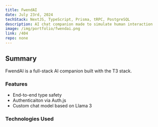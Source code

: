 ```yaml
---
title: FwendAI
date: July 23rd, 2024 
techStack: NextJS, TypeScript, Prisma, tRPC, PostgreSQL
description: AI chat companion made to simulate human interaction
image: /img/portfolio/fwendai.png
link: /404
repo: none
---
```


## Summary

FwendAI is a full-stack AI companion built with the T3 stack.

### Features
- End-to-end type safety
- Authenticaiton via Auth.js
- Custom chat model based on Llama 3

### Technologies Used
<div className="text-7xl lg:text-8xl grid grid-cols-3 justify-between mx-auto">
<i className="devicon-nextjs-original-wordmark colored"></i>
<i class="devicon-prisma-original-wordmark colored"></i>
<i class="devicon-trpc-plain-wordmark colored"></i>
<i class="devicon-tailwindcss-plain-wordmark colored"></i>
<i class="devicon-postgresql-plain-wordmark colored"></i>
<i class="devicon-typescript-plain colored"></i>
</div>
